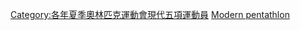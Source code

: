 [[Category:各年夏季奧林匹克運動會現代五項運動員|Category:各年夏季奧林匹克運動會現代五項運動員]]
[[Category:1984年夏季奧林匹克運動會運動員|Modern pentathlon]]